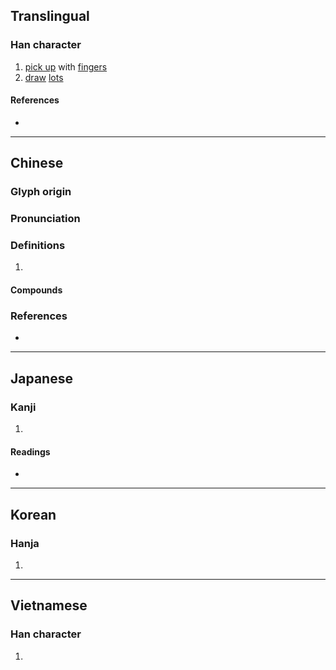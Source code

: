 {{also|撚}}
{{character info/new}}
==Translingual==

===Han character===
{{Han char|rn=64|rad=手|as=05|sn=8|four=51060|canj=QYR|ids=⿰扌占}}

# [[pick up]] with [[finger]]s
# [[draw]] [[lot]]s

====References====
* {{Han ref|kx=0424.230|dkj=11945|dj=0773.040|hdz=31851.020|uh=62C8|ud=25288|bh=A9E0|bd=43488}}

----

==Chinese==
{{zh-forms}}

===Glyph origin===
{{Han etym}}

===Pronunciation===
{{zh-pron
|m=拈
|c=nim1,nim4
|h=pfs=ngiâm
|mn=liam/ni
|mc=y
|oc=y
|cat=
}}

===Definitions===
{{zh-hanzi}}

# {{rfdef|zh}}

====Compounds====
{{zh-der|信手拈來|吃醋拈酸|弄柳拈花|惹草拈花|拈來|拈弄|拈弓搭箭|拈折|拈掇|拈相|拈筆|拈花弄月|拈花微笑|拈花惹草|拈花摘草|拈花摘葉|拈輕怕重|拈酸吃醋|拈針指|拈頭|拈題分韻|拈香|拈鬮|搭搭拈拈|白拈賊|績麻拈苧}}

===References===
* {{R:twedu|A01536}}

----

==Japanese==

===Kanji===
{{ja-kanji|grade=|rs=手05}}

# {{defn|lang=ja|sort=手05}}

====Readings====
* {{ja-readings
|goon=ねん
|kanon=でん
|kun=ひね-る, つまむ}}

----

==Korean==

===Hanja===
{{ko-hanja|hangeul=[[념]]>[[염]]|eumhun=|rv=nyeom>yeom|mr=nyŏm>yŏm|y=nyem>yem}}

# {{defn|lang=ko|sort=手05}}

----

==Vietnamese==

===Han character===
{{vi-hantu|[[chêm]], [[niêm]], [[chiêm]], [[chớm]]|rs=手05}}

# {{defn|lang=vi|sort=手05}}